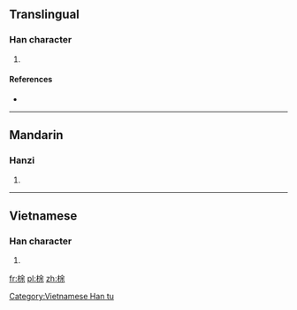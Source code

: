 ==Translingual==

===Han character===
{{Han char|rn=75|rad=木|as=07|sn=11|four=48994|canj=DOMD|ids=⿰木余}}

# {{defn|Han|sort=木07}}

====References====
* {{Han ref|kx=0528.180|dkj=14838|dj=0917.060|hdz=21216.090|uh=688C|ud=26764|bh=D5D3|bd=54739}}

----

==Mandarin==

===Hanzi===
{{cmn-hanzi|pin=[[tú]] ([[tu2]])|wg=t'u<sup>2</sup>}}
#{{defn|lang=cmn|sort=木07}}

----

==Vietnamese==

===Han character===
{{vi-readings|rs=木07| hanviet = dừa}}

# {{defn|lang=vi|sort=木07}}

[[Category:Vietnamese Han tu]]

[[fr:梌]]
[[pl:梌]]
[[zh:梌]]